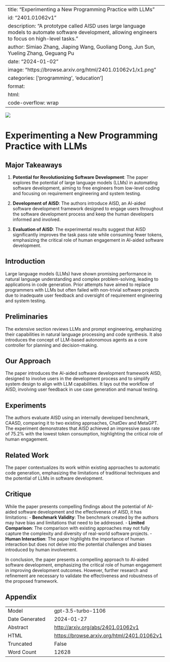
---
title: "Experimenting a New Programming Practice with LLMs"
id: "2401.01062v1"
description: "A prototype called AISD uses large language models to automate software development, allowing engineers to focus on high-level tasks."
author: Simiao Zhang, Jiaping Wang, Guoliang Dong, Jun Sun, Yueling Zhang, Geguang Pu
date: "2024-01-02"
image: "https://browse.arxiv.org/html/2401.01062v1/x1.png"
categories: ['programming', 'education']
format:
  html:
    code-overflow: wrap
---

![](https://browse.arxiv.org/html/2401.01062v1/x1.png)

# Experimenting a New Programming Practice with LLMs

## Major Takeaways
1. **Potential for Revolutionizing Software Development**: The paper explores the potential of large language models (LLMs) in automating software development, aiming to free engineers from low-level coding and focusing on requirement engineering and system testing.

2. **Development of AISD**: The authors introduce AISD, an AI-aided software development framework designed to engage users throughout the software development process and keep the human developers informed and involved.

3. **Evaluation of AISD**: The experimental results suggest that AISD significantly improves the task pass rate while consuming fewer tokens, emphasizing the critical role of human engagement in AI-aided software development.

## Introduction
Large language models (LLMs) have shown promising performance in natural language understanding and complex problem-solving, leading to applications in code generation. Prior attempts have aimed to replace programmers with LLMs but often failed with non-trivial software projects due to inadequate user feedback and oversight of requirement engineering and system testing.

## Preliminaries
The extensive section reviews LLMs and prompt engineering, emphasizing their capabilities in natural language processing and code synthesis. It also introduces the concept of LLM-based autonomous agents as a core controller for planning and decision-making.

## Our Approach
The paper introduces the AI-aided software development framework AISD, designed to involve users in the development process and to simplify system design to align with LLM capabilities. It lays out the workflow of AISD, involving user feedback in use case generation and manual testing.

## Experiments
The authors evaluate AISD using an internally developed benchmark, CAASD, comparing it to two existing approaches, ChatDev and MetaGPT. The experiment demonstrates that AISD achieved an impressive pass rate of 75.2% with the lowest token consumption, highlighting the critical role of human engagement.

## Related Work
The paper contextualizes its work within existing approaches to automatic code generation, emphasizing the limitations of traditional techniques and the potential of LLMs in software development.

## Critique
While the paper presents compelling findings about the potential of AI-aided software development and the effectiveness of AISD, it has limitations:
- **Benchmark Validity**: The benchmark created by the authors may have bias and limitations that need to be addressed. 
- **Limited Comparison**: The comparison with existing approaches may not fully capture the complexity and diversity of real-world software projects. 
- **Human Interaction**: The paper highlights the importance of human interaction but does not delve into the potential challenges and biases introduced by human involvement.

In conclusion, the paper presents a compelling approach to AI-aided software development, emphasizing the critical role of human engagement in improving development outcomes. However, further research and refinement are necessary to validate the effectiveness and robustness of the proposed framework.

## Appendix

|          |          |
|----------|----------|
| Model     | gpt-3.5-turbo-1106       |
| Date Generated     | 2024-01-27       |
| Abstract | [http://arxiv.org/abs/2401.01062v1](http://arxiv.org/abs/2401.01062v1)        |
| HTML     | [https://browse.arxiv.org/html/2401.01062v1](https://browse.arxiv.org/html/2401.01062v1)       |
| Truncated       | False       |
| Word Count       | 12628       |